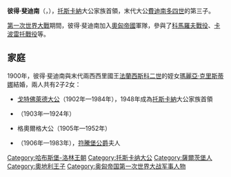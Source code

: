 {{Unreferenced|time=2020-08-13T12:04:03+00:00}}
{{Infobox noble
| name        = 彼得·斐迪南
| image       = Peterferdinandösterrtosk.jpg
| succession  = 托斯卡納大公家族首領
| reign       = 1921年 — 1948年
| predecessor = [[約瑟夫·斐迪南_(奧地利-托斯卡納)|約瑟夫·斐迪南]]
| successor   = [[戈特佛萊德_(奧地利-托斯卡納)|戈特佛萊德]]
| birth_date  = {{Birth date|1874|05|12|df=y}}
| birth_place = [[奧匈帝國|奧匈帝國]][[薩爾茨堡|薩爾茨堡]]
| death_date  = {{Death date and age|1948|11|08|1874|05|12|df=y}}
| death_place = [[同盟國軍事占領奧地利|奧地利]][[聖吉爾根|聖吉爾根]]
| spouse      = {{marriage|[[瑪麗亞·克里斯蒂娜_(波旁-兩西西里)|瑪麗亞·克里斯蒂娜]]|1900|1947|end=妻逝}}
| full name   = Peter Ferdinand Salvator Karl Ludwig Maria Joseph Leopold Anton Rupert Pius Pancraz
| noble family= [[哈布斯堡-洛林王朝|哈布斯堡-洛林王朝]]
| father      = 托斯卡納大公[[費迪南多四世_(托斯卡納)|費迪南多四世]]
| mother      = [[波旁-帕爾馬的艾莉絲_(1849-1935)|波旁-帕爾馬的愛麗絲]]
}}
'''彼得·斐迪南'''（{{lang-de|Peter Ferdinand von Österreich-Toskana}}，{{bd|1874年|5月12日|1948年|11月8日}}），[[托斯卡納大公國|托斯卡納]]大公家族首領，末代大公[[費迪南多四世_(托斯卡納)|費迪南多四世]]的第三子。

[[第一次世界大戰|第一次世界大戰]]期間，彼得·斐迪南加入[[奧匈帝國|奧匈帝國]]軍隊，參與了[[科馬羅夫戰役_(1914年)|科馬羅夫戰役]]、[[卡波雷托戰役|卡波雷托戰役]]等。

== 家庭 ==
1900年，彼得·斐迪南與末代兩西西里國王[[弗朗切斯科二世_(兩西西里)|法蘭西斯科二世]]的姪女[[瑪麗亞·克里斯蒂娜_(波旁-兩西西里)|瑪麗亞·克里斯蒂娜]]結婚，兩人共有2子2女：
* [[戈特佛萊德_(奧地利-托斯卡納)|戈特佛萊德大公]]（1902年—1984年），1948年成為[[托斯卡納大公國|托斯卡納]]大公家族首領
* {{le|海倫女大公|Archduchess Helena of Austria}}（1903年—1924年）
* 格奧爾格大公（1905年—1952年）
* {{le|羅莎女大公|Archduchess Rosa of Austria}}（1906年—1983年），[[菲利普·阿爾布雷希特_(符騰堡)|符騰堡公爵]]夫人

[[Category:哈布斯堡-洛林王朝|Category:哈布斯堡-洛林王朝]]
[[Category:托斯卡纳大公|Category:托斯卡纳大公]]
[[Category:薩爾茨堡人|Category:薩爾茨堡人]]
[[Category:奧地利王子|Category:奧地利王子]]
[[Category:奥匈帝国第一次世界大战军事人物|Category:奥匈帝国第一次世界大战军事人物]]